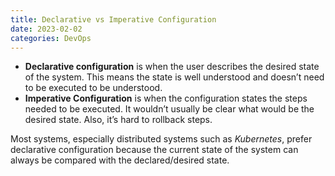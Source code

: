 ```yaml
---
title: Declarative vs Imperative Configuration
date: 2023-02-02
categories: DevOps
---
```

- **Declarative configuration** is when the user describes the desired state of
the system. This means the state is well understood and doesn't need to be
executed to be understood.
- **Imperative Configuration** is when the configuration states the steps
  needed to be executed. It wouldn't usually be clear what would be the desired
  state. Also, it's hard to rollback steps.

Most systems, especially distributed systems such as *Kubernetes*, prefer
declarative configuration because the current state of the system can always be
compared with the declared/desired state.
